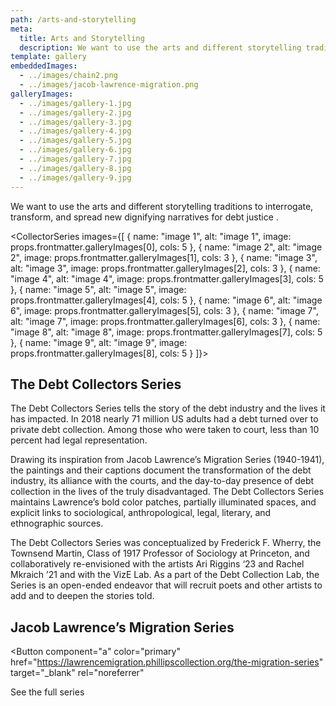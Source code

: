 ```yaml
---
path: /arts-and-storytelling
meta:
  title: Arts and Storytelling
  description: We want to use the arts and different storytelling traditions to interrogate, transform, and spread new dignifying narratives fordebt justice.
template: gallery
embeddedImages:
  - ../images/chain2.png
  - ../images/jacob-lawrence-migration.png
galleryImages:
  - ../images/gallery-1.jpg
  - ../images/gallery-2.jpg
  - ../images/gallery-3.jpg
  - ../images/gallery-4.jpg
  - ../images/gallery-5.jpg
  - ../images/gallery-6.jpg
  - ../images/gallery-7.jpg
  - ../images/gallery-8.jpg
  - ../images/gallery-9.jpg
---
```



<ArtsHero>

<p>
  <span>
    We want to use the arts and different storytelling traditions to
    interrogate, transform, and spread new dignifying narratives for
  </span>
  <span className="smear">
    <span>debt justice</span>
  </span>
  <span>.</span>
</p>

<GatsbyImage
  className="image image--right"
  width={373}
  alt="ball and chain"
  image={getImage(props.localImages[0])}
/>

</ArtsHero>

<CollectorSeries images={[
  {
    name: "image 1",
    alt: "image 1",
    image: props.frontmatter.galleryImages[0],
    cols: 5
  },
  {
    name: "image 2",
    alt: "image 2",
    image: props.frontmatter.galleryImages[1],
    cols: 3
  },
  {
    name: "image 3",
    alt: "image 3",
    image: props.frontmatter.galleryImages[2],
    cols: 3
  },
  {
    name: "image 4",
    alt: "image 4",
    image: props.frontmatter.galleryImages[3],
    cols: 5
  },
  {
    name: "image 5",
    alt: "image 5",
    image: props.frontmatter.galleryImages[4],
    cols: 5
  },
  {
    name: "image 6",
    alt: "image 6",
    image: props.frontmatter.galleryImages[5],
    cols: 3
  },
  {
    name: "image 7",
    alt: "image 7",
    image: props.frontmatter.galleryImages[6],
    cols: 3
  },
  {
    name: "image 8",
    alt: "image 8",
    image: props.frontmatter.galleryImages[7],
    cols: 5
  },
  {
    name: "image 9",
    alt: "image 9",
    image: props.frontmatter.galleryImages[8],
    cols: 5
  }
]}>

## The Debt Collectors Series

The Debt Collectors Series tells the story of the debt industry and the lives it has impacted. In 2018 nearly 71 million US adults had a debt turned over to private debt collection. Among those who were taken to court, less than 10 percent had legal representation.

Drawing its inspiration from Jacob Lawrence’s Migration Series (1940-1941), the paintings and their captions document the transformation of the debt industry, its alliance with the courts, and the day-to-day presence of debt collection in the lives of the truly disadvantaged. The Debt Collectors Series maintains Lawrence’s bold color patches, partially illuminated spaces, and explicit links to sociological, anthropological, legal, literary, and ethnographic sources.

The Debt Collectors Series was conceptualized by Frederick F. Wherry, the Townsend Martin, Class of 1917 Professor of Sociology at Princeton, and collaboratively re-envisioned with the artists Ari Riggins ‘23 and Rachel Mkraich ’21 and with the VizE Lab. As a part of the Debt Collection Lab, the Series is an open-ended endeavor that will recruit poets and other artists to add and to deepen the stories told.

</CollectorSeries>

<CalloutBlock>

## Jacob Lawrence’s Migration Series

<Button
  component="a"
  color="primary"
  href="https://lawrencemigration.phillipscollection.org/the-migration-series"
  target="_blank"
  rel="noreferrer"
>
  See the full series
</Button>

<GatsbyImage
  className="bg"
  width={480}
  alt=" "
  image={getImage(props.localImages[1])}
/>

</CalloutBlock>
